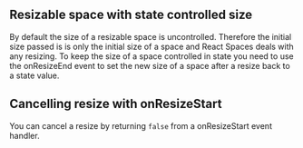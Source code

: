 

<CommonHeader />

<Meta of={$03ControlledSizeStories} />

## Resizable space with state controlled size

By default the size of a resizable space is uncontrolled. Therefore the initial size passed is is
only the initial size of a space and React Spaces deals with any resizing. To keep the size of a
space controlled in state you need to use the onResizeEnd event to set the new size of a space
after a resize back to a state value.

<Canvas>
  <Story of={$03ControlledSizeStories.ControlledSize} />
</Canvas>

## Cancelling resize with onResizeStart

You can cancel a resize by returning `false` from a onResizeStart event handler.

<Canvas>
  <Story of={$03ControlledSizeStories.CancelledResize} />
</Canvas>
